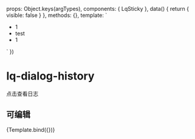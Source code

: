 

<Meta title="组件/sticky" component={LqSticky} argTypes={{}} />

  props: Object.keys(argTypes),
  components: { LqSticky },
  data() {
    return {
      visible: false
    }
  },
  methods: {},
  template: ` 
  <div>
    <ul>
      <li v-for="item in Array.from({length: 20})">1 </li>
      <lq-sticky v-bind="$props">
        <li> test</li>
      </lq-sticky>
      <li v-for="item in Array.from({length: 20})">1 </li>
    </ul>
  </div>
`
})

# lq-dialog-history

点击查看日志

## 可编辑

<Canvas>
<Story
  name="默认"
>
  {Template.bind({})}
</Story>
</Canvas>

<ArgsTable story="默认" />

